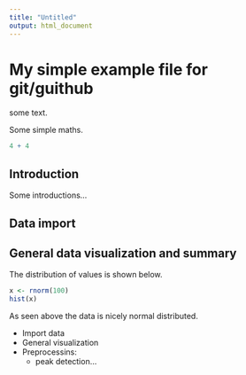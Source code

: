 ```yaml
---
title: "Untitled"
output: html_document
---
```


# My simple example file for git/guithub

some text.

Some simple maths.

```r
4 + 4
```

## Introduction

Some introductions...

## Data import

## General data visualization and summary

The distribution of values is shown below.

```r
x <- rnorm(100)
hist(x)
```

As seen above the data is nicely normal distributed. 


- Import data
- General visualization
- Preprocessins:
  - peak detection...
  
